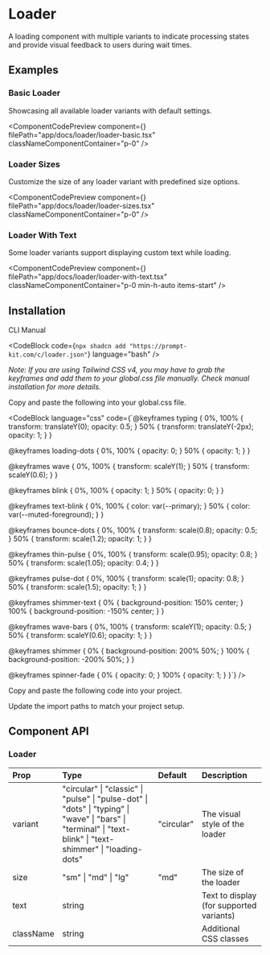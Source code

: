 
# Loader

A loading component with multiple variants to indicate processing states and provide visual feedback to users during wait times.

## Examples

### Basic Loader

Showcasing all available loader variants with default settings.

<ComponentCodePreview
  component={<LoaderBasic />}
  filePath="app/docs/loader/loader-basic.tsx"
  classNameComponentContainer="p-0"
/>

### Loader Sizes

Customize the size of any loader variant with predefined size options.

<ComponentCodePreview
  component={<LoaderSizes />}
  filePath="app/docs/loader/loader-sizes.tsx"
  classNameComponentContainer="p-0"
/>

### Loader With Text

Some loader variants support displaying custom text while loading.

<ComponentCodePreview
  component={<LoaderWithText />}
  filePath="app/docs/loader/loader-with-text.tsx"
  classNameComponentContainer="p-0 min-h-auto items-start"
/>

## Installation

<Tabs defaultValue="cli">

<TabsList>
  <TabsTrigger value="cli">CLI</TabsTrigger>
  <TabsTrigger value="manual">Manual</TabsTrigger>
</TabsList>

<TabsContent value="cli">

<CodeBlock
  code={`npx shadcn add "https://prompt-kit.com/c/loader.json"`}
  language="bash"
/>

*Note: If you are using Tailwind CSS v4, you may have to grab the keyframes and add them to your global.css file manually. Check manual installation for more details.*

</TabsContent>

<TabsContent value="manual">

<Steps>

<Step>Copy and paste the following into your global.css file.</Step>

<CodeBlock language="css" code={`@keyframes typing {
  0%,
  100% {
    transform: translateY(0);
    opacity: 0.5;
  }
  50% {
    transform: translateY(-2px);
    opacity: 1;
  }
}

@keyframes loading-dots {
  0%,
  100% {
    opacity: 0;
  }
  50% {
    opacity: 1;
  }
}

@keyframes wave {
  0%,
  100% {
    transform: scaleY(1);
  }
  50% {
    transform: scaleY(0.6);
  }
}

@keyframes blink {
  0%,
  100% {
    opacity: 1;
  }
  50% {
    opacity: 0;
  }
}

@keyframes text-blink {
  0%,
  100% {
    color: var(--primary);
  }
  50% {
    color: var(--muted-foreground);
  }
}

@keyframes bounce-dots {
  0%,
  100% {
    transform: scale(0.8);
    opacity: 0.5;
  }
  50% {
    transform: scale(1.2);
    opacity: 1;
  }
}

@keyframes thin-pulse {
  0%,
  100% {
    transform: scale(0.95);
    opacity: 0.8;
  }
  50% {
    transform: scale(1.05);
    opacity: 0.4;
  }
}

@keyframes pulse-dot {
  0%,
  100% {
    transform: scale(1);
    opacity: 0.8;
  }
  50% {
    transform: scale(1.5);
    opacity: 1;
  }
}

@keyframes shimmer-text {
  0% {
    background-position: 150% center;
  }
  100% {
    background-position: -150% center;
  }
}

@keyframes wave-bars {
  0%,
  100% {
    transform: scaleY(1);
    opacity: 0.5;
  }
  50% {
    transform: scaleY(0.6);
    opacity: 1;
  }
}

@keyframes shimmer {
  0% {
    background-position: 200% 50%;
  }
  100% {
    background-position: -200% 50%;
  }
}

@keyframes spinner-fade {
  0% {
    opacity: 0;
  }
  100% {
    opacity: 1;
  }
}`} />

<Step>Copy and paste the following code into your project.</Step>

<CodeBlock filePath="components/prompt-kit/loader.tsx" language="tsx" />

<Step>Update the import paths to match your project setup.</Step>

</Steps>

</TabsContent>

</Tabs>

## Component API

### Loader

| Prop      | Type                                                                                                                                                          | Default    | Description                              |
| :-------- | :------------------------------------------------------------------------------------------------------------------------------------------------------------ | :--------- | :--------------------------------------- |
| variant   | "circular" \| "classic" \| "pulse" \| "pulse-dot" \| "dots" \| "typing" \| "wave" \| "bars" \| "terminal" \| "text-blink" \| "text-shimmer" \| "loading-dots" | "circular" | The visual style of the loader           |
| size      | "sm" \| "md" \| "lg"                                                                                                                                          | "md"       | The size of the loader                   |
| text      | string                                                                                                                                                        |            | Text to display (for supported variants) |
| className | string                                                                                                                                                        |            | Additional CSS classes                   |
